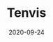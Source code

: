 ---
title: Tenvis
status: publish
date: 2020-09-24
slug: Tenvis is a global security camera and device manufacturer founded in 2005 || Ucam partner (China)
website: https://iotex.medium.com/iotex-partners-with-hardware-giant-tenvis-for-fully-private-ip-cameras-9dbfbd923128
twitter:
logo:
featured_img: https://wp.gcap1.iotex.io/wp-content/uploads/2020/10/tenvis.jpg
telegram:
---